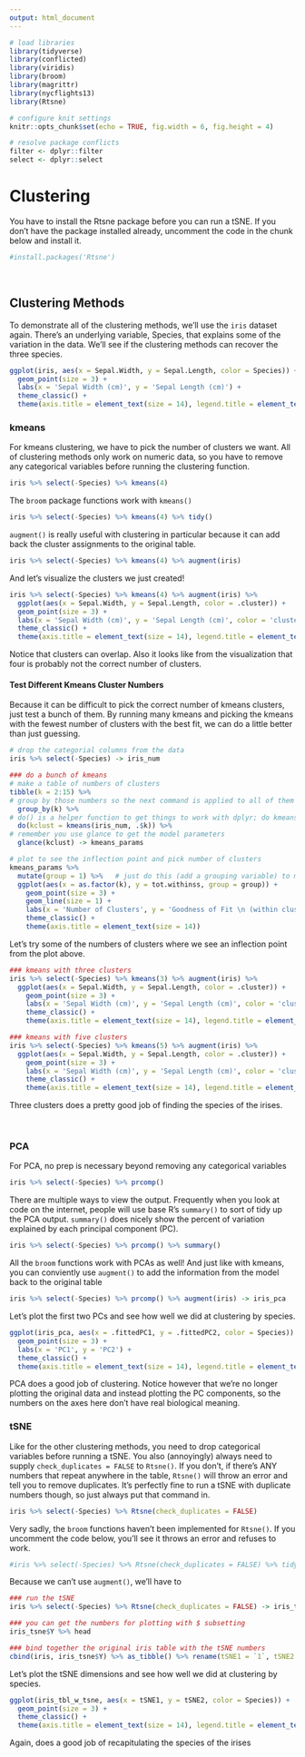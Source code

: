 ```yaml
---
output: html_document
---
```


```r
# load libraries
library(tidyverse)
library(conflicted)
library(viridis)
library(broom)
library(magrittr)
library(nycflights13)
library(Rtsne)

# configure knit settings
knitr::opts_chunk$set(echo = TRUE, fig.width = 6, fig.height = 4)

# resolve package conflicts
filter <- dplyr::filter
select <- dplyr::select
```

# Clustering

You have to install the Rtsne package before you can run a tSNE. If you don't have the package installed already, uncomment the code in the chunk below and install it.

```r
#install.packages('Rtsne')
```

<br>

## Clustering Methods

To demonstrate all of the clustering methods, we'll use the `iris` dataset again. There's an underlying variable, Species, that explains some of the variation in the data. We'll see if the clustering methods can recover the three species.

```r
ggplot(iris, aes(x = Sepal.Width, y = Sepal.Length, color = Species)) +
  geom_point(size = 3) +
  labs(x = 'Sepal Width (cm)', y = 'Sepal Length (cm)') +
  theme_classic() +
  theme(axis.title = element_text(size = 14), legend.title = element_text(size = 14))
```

### kmeans

For kmeans clustering, we have to pick the number of clusters we want. All of clustering methods only work on numeric data, so you have to remove any categorical variables before running the clustering function.

```r
iris %>% select(-Species) %>% kmeans(4)
```

The `broom` package functions work with `kmeans()`

```r
iris %>% select(-Species) %>% kmeans(4) %>% tidy()
```

`augment()` is really useful with clustering in particular because it can add back the cluster assignments to the original table.

```r
iris %>% select(-Species) %>% kmeans(4) %>% augment(iris)
```

And let's visualize the clusters we just created!

```r
iris %>% select(-Species) %>% kmeans(4) %>% augment(iris) %>%
  ggplot(aes(x = Sepal.Width, y = Sepal.Length, color = .cluster)) +
  geom_point(size = 3) +
  labs(x = 'Sepal Width (cm)', y = 'Sepal Length (cm)', color = 'cluster') +
  theme_classic() +
  theme(axis.title = element_text(size = 14), legend.title = element_text(size = 14))
```

Notice that clusters can overlap. Also it looks like from the visualization that four is probably not the correct number of clusters.

#### Test Different Kmeans Cluster Numbers

Because it can be difficult to pick the correct number of kmeans clusters, just test a bunch of them. By running many kmeans and picking the kmeans with the fewest number of clusters with the best fit, we can do a little better than just guessing.

```r
# drop the categorial columns from the data
iris %>% select(-Species) -> iris_num

### do a bunch of kmeans
# make a table of numbers of clusters
tibble(k = 2:15) %>% 
# group by those numbers so the next command is applied to all of them
  group_by(k) %>% 
# do() is a helper function to get things to work with dplyr; do kmeans for all those cluster numbers
  do(kclust = kmeans(iris_num, .$k)) %>% 
# remember you use glance to get the model parameters
  glance(kclust) -> kmeans_params  

# plot to see the inflection point and pick number of clusters 
kmeans_params %>%
  mutate(group = 1) %>%   # just do this (add a grouping variable) to make geom_line() happy
  ggplot(aes(x = as.factor(k), y = tot.withinss, group = group)) + 
    geom_point(size = 3) + 
    geom_line(size = 1) + 
    labs(x = 'Number of Clusters', y = 'Goodness of Fit \n (within cluster sum of squares)') +
    theme_classic() +
    theme(axis.title = element_text(size = 14))
```

Let's try some of the numbers of clusters where we see an inflection point from the plot above.

```r
### kmeans with three clusters
iris %>% select(-Species) %>% kmeans(3) %>% augment(iris) %>%
  ggplot(aes(x = Sepal.Width, y = Sepal.Length, color = .cluster)) +
    geom_point(size = 3) +
    labs(x = 'Sepal Width (cm)', y = 'Sepal Length (cm)', color = 'cluster') +
    theme_classic() +
    theme(axis.title = element_text(size = 14), legend.title = element_text(size = 14))

### kmeans with five clusters
iris %>% select(-Species) %>% kmeans(5) %>% augment(iris) %>%
  ggplot(aes(x = Sepal.Width, y = Sepal.Length, color = .cluster)) +
    geom_point(size = 3) +
    labs(x = 'Sepal Width (cm)', y = 'Sepal Length (cm)', color = 'cluster') +
    theme_classic() +
    theme(axis.title = element_text(size = 14), legend.title = element_text(size = 14))
```

Three clusters does a pretty good job of finding the species of the irises.

<br>

### PCA

For PCA, no prep is necessary beyond removing any categorical variables

```r
iris %>% select(-Species) %>% prcomp()
```

There are multiple ways to view the output. Frequently when you look at code on the internet, people will use base R's `summary()` to sort of tidy up the PCA output. `summary()` does nicely show the percent of variation explained by each principal component (PC).

```r
iris %>% select(-Species) %>% prcomp() %>% summary()
```

All the `broom` functions work with PCAs as well! And just like with kmeans, you can conviently use `augment()` to add the information from the model back to the original table

```r
iris %>% select(-Species) %>% prcomp() %>% augment(iris) -> iris_pca
```

Let's plot the first two PCs and see how well we did at clustering by species.

```r
ggplot(iris_pca, aes(x = .fittedPC1, y = .fittedPC2, color = Species)) +
  geom_point(size = 3) +
  labs(x = 'PC1', y = 'PC2') +
  theme_classic() +
  theme(axis.title = element_text(size = 14), legend.title = element_text(size = 14))
```

PCA does a good job of clustering. Notice however that we're no longer plotting the original data and instead plotting the PC components, so the numbers on the axes here don't have real biological meaning.

### tSNE

Like for the other clustering methods, you need to drop categorical variables before running a tSNE. You also (annoyingly) always need to supply `check_duplicates = FALSE` to `Rtsne()`. If you don't, if there's ANY numbers that repeat anywhere in the table, `Rtsne()` will throw an error and tell you to remove duplicates. It's perfectly fine to run a tSNE with duplicate numbers though, so just always put that command in.

```r
iris %>% select(-Species) %>% Rtsne(check_duplicates = FALSE)
```

Very sadly, the `broom` functions haven't been implemented for `Rtsne()`. If you uncomment the code below, you'll see it throws an error and refuses to work.

```r
#iris %>% select(-Species) %>% Rtsne(check_duplicates = FALSE) %>% tidy()
```

Because we can't use `augment()`, we'll have to 

```r
### run the tSNE
iris %>% select(-Species) %>% Rtsne(check_duplicates = FALSE) -> iris_tsne

### you can get the numbers for plotting with $ subsetting
iris_tsne$Y %>% head

### bind together the original iris table with the tSNE numbers
cbind(iris, iris_tsne$Y) %>% as_tibble() %>% rename(tSNE1 = `1`, tSNE2 = `2`) -> iris_tbl_w_tsne
```

Let's plot the tSNE dimensions and see how well we did at clustering by species.

```r
ggplot(iris_tbl_w_tsne, aes(x = tSNE1, y = tSNE2, color = Species)) +
  geom_point(size = 3) +
  theme_classic() +
  theme(axis.title = element_text(size = 14), legend.title = element_text(size = 14))
```

Again, does a good job of recapitulating the species of the irises


















